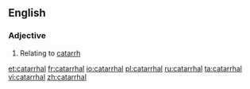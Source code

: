 ==English==

===Adjective===
{{en-adj}}
{{wikipedia}}

# Relating to [[catarrh]]

[[et:catarrhal]]
[[fr:catarrhal]]
[[io:catarrhal]]
[[pl:catarrhal]]
[[ru:catarrhal]]
[[ta:catarrhal]]
[[vi:catarrhal]]
[[zh:catarrhal]]